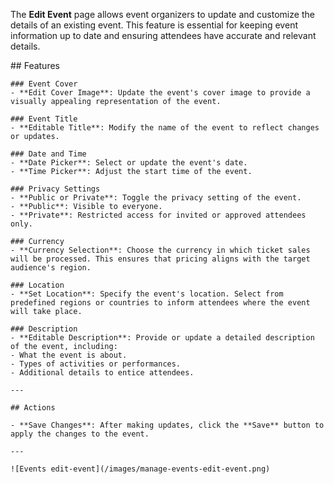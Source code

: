 


The **Edit Event** page allows event organizers to update and customize the details of an existing event. This feature is essential for keeping event information up to date and ensuring attendees have accurate and relevant details.

<Tabs>
  <Tab title="Web">
    ## Features

    ### Event Cover
    - **Edit Cover Image**: Update the event's cover image to provide a visually appealing representation of the event.

    ### Event Title
    - **Editable Title**: Modify the name of the event to reflect changes or updates.

    ### Date and Time
    - **Date Picker**: Select or update the event's date.
    - **Time Picker**: Adjust the start time of the event.

    ### Privacy Settings
    - **Public or Private**: Toggle the privacy setting of the event. 
    - **Public**: Visible to everyone.
    - **Private**: Restricted access for invited or approved attendees only.

    ### Currency
    - **Currency Selection**: Choose the currency in which ticket sales will be processed. This ensures that pricing aligns with the target audience's region.

    ### Location
    - **Set Location**: Specify the event's location. Select from predefined regions or countries to inform attendees where the event will take place.

    ### Description
    - **Editable Description**: Provide or update a detailed description of the event, including:
    - What the event is about.
    - Types of activities or performances.
    - Additional details to entice attendees.

    ---

    ## Actions

    - **Save Changes**: After making updates, click the **Save** button to apply the changes to the event.

    ---

    ![Events edit-event](/images/manage-events-edit-event.png)
  </Tab>
  <Tab title="App">
  </Tab>
</Tabs>

